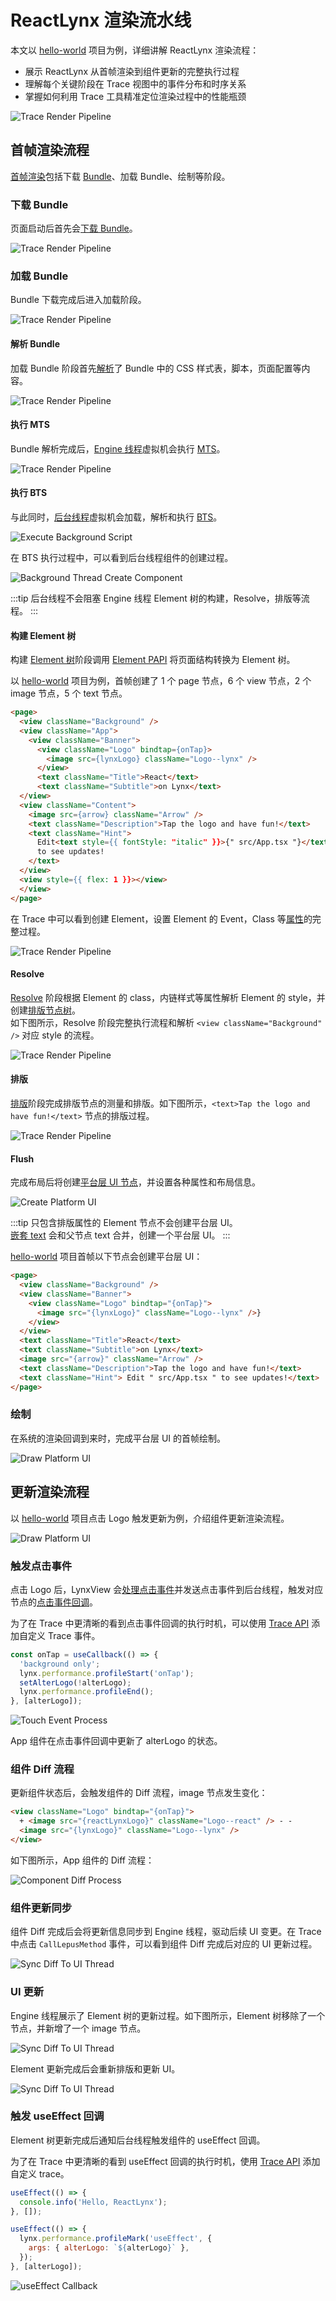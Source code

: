 <style jsx>{`
  .full_image {
    width: 750px;
    margin: 20px;
  }
`}</style>

# ReactLynx 渲染流水线

本文以 [hello-world](https://github.com/lynx-family/lynx-examples/blob/main/examples/hello-world/) 项目为例，详细讲解 ReactLynx 渲染流程：

- 展示 ReactLynx 从首帧渲染到组件更新的完整执行过程
- 理解每个关键阶段在 Trace 视图中的事件分布和时序关系
- 掌握如何利用 Trace 工具精准定位渲染过程中的性能瓶颈

<img
  src="https://lf-lynx.tiktok-cdns.com/obj/lynx-artifacts-oss-sg/plugin/static/reactlynx-overview-trace.png"
  alt="Trace Render Pipeline"
  class="full_image"
/>

## 首帧渲染流程

[首帧渲染](/guide/spec.html#first-screen-rendering-or-fsr)包括下载 [Bundle](/guide/spec.html#lynx-bundle-or-bundle)、加载 Bundle、绘制等阶段。

### 下载 Bundle

页面启动后首先会[下载 Bundle](/guide/spec.html#load)。

<img
  src="https://lf-lynx.tiktok-cdns.com/obj/lynx-artifacts-oss-sg/plugin/static/download_lynx_bundle_trace.png"
  alt="Trace Render Pipeline"
  class="full_image"
/>

### 加载 Bundle

Bundle 下载完成后进入加载阶段。

<img
  src="https://lf-lynx.tiktok-cdns.com/obj/lynx-artifacts-oss-sg/plugin/static/first-screen-render-pipeline-in-trace.png"
  alt="Trace Render Pipeline"
  class="full_image"
/>

#### 解析 Bundle

加载 Bundle 阶段首先[解析](/guide/spec.html#parse)了 Bundle 中的 CSS 样式表，脚本，页面配置等内容。

<img
  src="https://lf-lynx.tiktok-cdns.com/obj/lynx-artifacts-oss-sg/plugin/static/decode-lynx-bundle-trace.png"
  alt="Trace Render Pipeline"
  class="full_image"
/>

#### 执行 MTS

Bundle 解析完成后，[Engine 线程](/guide/spec.html#engine-thread-historically-known-as-tasm-thread)虚拟机会执行 [MTS](/guide/spec.html#main-thread-script-or-mts)。

<img
  src="https://lf-lynx.tiktok-cdns.com/obj/lynx-artifacts-oss-sg/plugin/static/execute-main-scripts.png"
  alt="Trace Render Pipeline"
  class="full_image"
/>

#### 执行 BTS

与此同时，[后台线程](/guide/spec.html#background-scripting-thread-historically-known-as-js-thread)虚拟机会加载，解析和执行 [BTS](/guide/spec.html#background-thread-script-or-bts)。

<img
  src="https://lf-lynx.tiktok-cdns.com/obj/lynx-artifacts-oss-sg/plugin/static/backgound-script-execute.png"
  alt="Execute Background Script"
  class="full_image"
/>

在 BTS 执行过程中，可以看到后台线程组件的创建过程。

<img
  src="https://lf-lynx.tiktok-cdns.com/obj/lynx-artifacts-oss-sg/plugin/static/background-thread-create-component-thread.png"
  alt="Background Thread Create Component"
  class="full_image"
/>

:::tip
后台线程不会阻塞 Engine 线程 Element 树的构建，Resolve，排版等流程。
:::

#### 构建 Element 树

构建 [Element 树](/guide/spec.html#element-tree)阶段调用 [Element PAPI](/guide/spec.html#element-papi) 将页面结构转换为 Element 树。

以 [hello-world](https://github.com/lynx-family/lynx-examples/blob/main/examples/hello-world/) 项目为例，首帧创建了 1 个 page 节点，6 个 view 节点，2 个 image 节点，5 个 text 节点。

```html
<page>
  <view className="Background" />
  <view className="App">
    <view className="Banner">
      <view className="Logo" bindtap={onTap}>
        <image src={lynxLogo} className="Logo--lynx" />
      </view>
      <text className="Title">React</text>
      <text className="Subtitle">on Lynx</text>
  </view>
  <view className="Content">
    <image src={arrow} className="Arrow" />
    <text className="Description">Tap the logo and have fun!</text>
    <text className="Hint">
      Edit<text style={{ fontStyle: "italic" }}>{" src/App.tsx "}</text>
      to see updates!
    </text>
  </view>
  <view style={{ flex: 1 }}></view>
  </view>
</page>
```

在 Trace 中可以看到创建 Element，设置 Element 的 Event，Class 等[属性](/guide/spec.html#element-attribute-or-attribute)的完整过程。

<img
  src="https://lf-lynx.tiktok-cdns.com/obj/lynx-artifacts-oss-sg/plugin/static/construct-element-tree-trace.jpeg"
  alt="Trace Render Pipeline"
  class="full_image"
/>

#### Resolve

[Resolve](/guide/spec.html#resolve) 阶段根据 Element 的 class，内链样式等属性解析 Element 的 style，并创建[排版节点树](/guide/spec.html#layout-node-tree)。  
如下图所示，Resolve 阶段完整执行流程和解析 `<view className="Background" />` 对应 style 的流程。

<img
  src="https://lf-lynx.tiktok-cdns.com/obj/lynx-artifacts-oss-sg/plugin/static/resolve-in-trace.png"
  alt="Trace Render Pipeline"
  class="full_image"
/>

#### 排版

[排版](/guide/spec.html#layout)阶段完成排版节点的测量和排版。如下图所示，`<text>Tap the logo and have fun!</text>` 节点的排版过程。

<img
  src="https://lf-lynx.tiktok-cdns.com/obj/lynx-artifacts-oss-sg/plugin/static/layout-in-trace.png"
  alt="Trace Render Pipeline"
  class="full_image"
/>

#### Flush

完成布局后将创建[平台层 UI 节点](/guide/spec.html#platform-ui)，并设置各种属性和布局信息。

<img
  src="https://lf-lynx.tiktok-cdns.com/obj/lynx-artifacts-oss-sg/plugin/static/create-platform-ui-trace.png"
  alt="Create Platform UI"
  class="full_image"
/>

:::tip
只包含排版属性的 Element 节点不会创建平台层 UI。  
[嵌套 text](/api/elements/built-in/text.html#嵌套text) 会和父节点 text 合并，创建一个平台层 UI。
:::

[hello-world](https://github.com/lynx-family/lynx-examples/blob/main/examples/hello-world/) 项目首帧以下节点会创建平台层 UI：

```html
<page>
  <view className="Background" />
  <view className="Banner">
    <view className="Logo" bindtap="{onTap}">
      <image src="{lynxLogo}" className="Logo--lynx" />}
    </view>
  </view>
  <text className="Title">React</text>
  <text className="Subtitle">on Lynx</text>
  <image src="{arrow}" className="Arrow" />
  <text className="Description">Tap the logo and have fun!</text>
  <text className="Hint"> Edit " src/App.tsx " to see updates!</text>
</page>
```

### 绘制

在系统的渲染回调到来时，完成平台层 UI 的首帧绘制。

<img
  src="https://lf-lynx.tiktok-cdns.com/obj/lynx-artifacts-oss-sg/plugin/static/draw-in-trace.png"
  alt="Draw Platform UI"
  class="full_image"
/>

## 更新渲染流程

以 [hello-world](https://github.com/lynx-family/lynx-examples/blob/main/examples/hello-world/) 项目点击 Logo 触发更新为例，介绍组件更新渲染流程。

<img
  src="https://lf-lynx.tiktok-cdns.com/obj/lynx-artifacts-oss-sg/plugin/static/reactlynx-re-rendering-trace.png"
  alt="Draw Platform UI"
  class="full_image"
/>

### 触发点击事件

点击 Logo 后，LynxView 会[处理点击事件](/guide/spec.html#event-propagation)并发送点击事件到后台线程，触发对应节点的[点击事件回调](/guide/spec.html#event-handler)。

为了在 Trace 中更清晰的看到点击事件回调的执行时机，可以使用 [Trace API](/guide/performance/analysis/custom-trace#platform=reactlynx) 添加自定义 Trace 事件。

```javascript {3,5}
const onTap = useCallback(() => {
  'background only';
  lynx.performance.profileStart('onTap');
  setAlterLogo(!alterLogo);
  lynx.performance.profileEnd();
}, [alterLogo]);
```

<img
  src="https://lf-lynx.tiktok-cdns.com/obj/lynx-artifacts-oss-sg/plugin/static/touch-event-trace.png"
  alt="Touch Event Process"
  class="full_image"
/>

App 组件在点击事件回调中更新了 alterLogo 的状态。

### 组件 Diff 流程

更新组件状态后，会触发组件的 Diff 流程，image 节点发生变化：

```html
<view className="Logo" bindtap="{onTap}">
  + <image src="{reactLynxLogo}" className="Logo--react" /> - -
  <image src="{lynxLogo}" className="Logo--lynx" />
</view>
```

如下图所示，App 组件的 Diff 流程：

<img
  src="https://lf-lynx.tiktok-cdns.com/obj/lynx-artifacts-oss-sg/plugin/static/component-diff-process.png"
  alt="Component Diff Process"
  class="full_image"
/>

### 组件更新同步

组件 Diff 完成后会将更新信息同步到 Engine 线程，驱动后续 UI 变更。在 Trace 中点击 `CallLepusMethod` 事件，可以看到组件 Diff 完成后对应的 UI 更新过程。

<img
  src="https://lf-lynx.tiktok-cdns.com/obj/lynx-artifacts-oss-sg/plugin/static/sync-change-to-ui-thread.png"
  alt="Sync Diff To UI Thread"
  class="full_image"
/>

### UI 更新

Engine 线程展示了 Element 树的更新过程。如下图所示，Element 树移除了一个节点，并新增了一个 image 节点。

<img
  src="https://lf-lynx.tiktok-cdns.com/obj/lynx-artifacts-oss-sg/plugin/static/element-update-process.png"
  alt="Sync Diff To UI Thread"
  class="full_image"
/>

Element 更新完成后会重新排版和更新 UI。

<img
  src="https://lf-lynx.tiktok-cdns.com/obj/lynx-artifacts-oss-sg/plugin/static/ui-update-process.png"
  alt="Sync Diff To UI Thread"
  class="full_image"
/>

### 触发 useEffect 回调

Element 树更新完成后通知后台线程触发组件的 useEffect 回调。

为了在 Trace 中更清晰的看到 useEffect 回调的执行时机，使用 [Trace API](/guide/performance/analysis/custom-trace#platform=reactlynx) 添加自定义 trace。

```javascript {6-8}
useEffect(() => {
  console.info('Hello, ReactLynx');
}, []);

useEffect(() => {
  lynx.performance.profileMark('useEffect', {
    args: { alterLogo: `${alterLogo}` },
  });
}, [alterLogo]);
```

<img
  src="https://lf-lynx.tiktok-cdns.com/obj/lynx-artifacts-oss-sg/plugin/static/useeffect-callback-trace.png"
  alt="useEffect Callback"
  class="full_image"
/>
